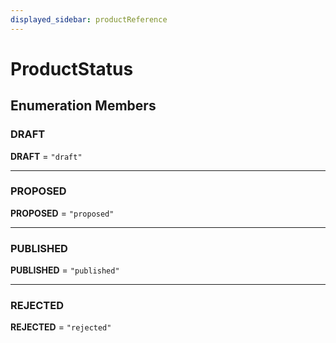 ```yaml
---
displayed_sidebar: productReference
---
```



# ProductStatus

## Enumeration Members

### DRAFT

 **DRAFT** = `"draft"`

___

### PROPOSED

 **PROPOSED** = `"proposed"`

___

### PUBLISHED

 **PUBLISHED** = `"published"`

___

### REJECTED

 **REJECTED** = `"rejected"`
